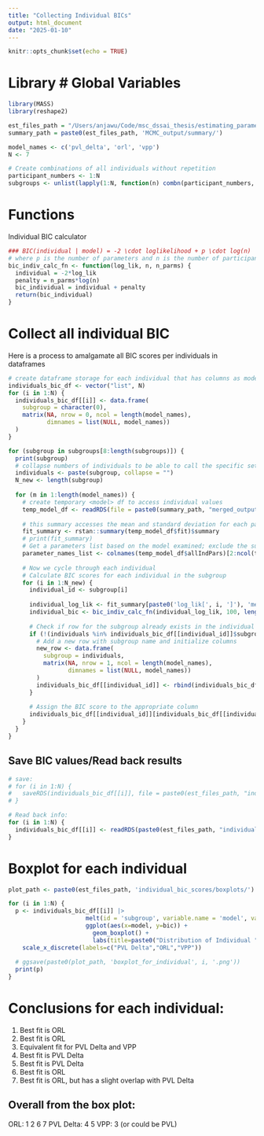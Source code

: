 ```yaml
---
title: "Collecting Individual BICs"
output: html_document
date: "2025-01-10"
---
```


```r
knitr::opts_chunk$set(echo = TRUE)
```

# Library # Global Variables

```r
library(MASS) 
library(reshape2) 

est_files_path = "/Users/anjawu/Code/msc_dssai_thesis/estimating_parameters/"
summary_path = paste0(est_files_path, 'MCMC_output/summary/')

model_names <- c('pvl_delta', 'orl', 'vpp')
N <- 7

# Create combinations of all individuals without repetition
participant_numbers <- 1:N
subgroups <- unlist(lapply(1:N, function(n) combn(participant_numbers, n, simplify = FALSE)), recursive = FALSE)
```

# Functions

Individual BIC calculator
```r
### BIC(individual | model) = -2 \cdot loglikelihood + p \cdot log(n)
# where p is the number of parameters and n is the number of participants.
bic_indiv_calc_fn <- function(log_lik, n, n_parms) {
  individual = -2*log_lik
  penalty = n_parms*log(n)
  bic_individual = individual + penalty
  return(bic_individual)
}

```


# Collect all individual BIC

Here is a process to amalgamate all BIC scores per individuals in dataframes

```r
# create dataframe storage for each individual that has columns as model, rows as subgroups, and values as individual BIC score:
individuals_bic_df <- vector("list", N)
for (i in 1:N) {
  individuals_bic_df[[i]] <- data.frame(
    subgroup = character(0),
    matrix(NA, nrow = 0, ncol = length(model_names),
           dimnames = list(NULL, model_names))
  )
}

for (subgroup in subgroups[8:length(subgroups)]) { 
  print(subgroup)
  # collapse numbers of individuals to be able to call the specific set of results
  individuals <- paste(subgroup, collapse = "")
  N_new <- length(subgroup)
  
  for (m in 1:length(model_names)) {
    # create temporary <model> df to access individual values
    temp_model_df <- readRDS(file = paste0(summary_path, "merged_output_from_BEST_igt_subgroup_", individuals,"_igt_", model_names[m], "_sigmainvgam_top15.rds"))
    
    # this summary accesses the mean and standard deviation for each parameter both population and individual parameters
    fit_summary <- rstan::summary(temp_model_df$fit)$summary
    # print(fit_summary)
    # Get a parameters list based on the model examined; exclude the subjID
    parameter_names_list <- colnames(temp_model_df$allIndPars)[2:ncol(temp_model_df$allIndPars)]
    
    # Now we cycle through each individual
    # Calculate BIC scores for each individual in the subgroup
    for (i in 1:N_new) {
      individual_id <- subgroup[i]
      
      individual_log_lik <- fit_summary[paste0('log_lik[', i, ']'), 'mean']
      individual_bic <- bic_indiv_calc_fn(individual_log_lik, 100, length(parameter_names_list))
      
      # Check if row for the subgroup already exists in the individual's dataframe
      if (!(individuals %in% individuals_bic_df[[individual_id]]$subgroup)) {
        # Add a new row with subgroup name and initialize columns
        new_row <- data.frame(
          subgroup = individuals,
          matrix(NA, nrow = 1, ncol = length(model_names),
                 dimnames = list(NULL, model_names))
        )
        individuals_bic_df[[individual_id]] <- rbind(individuals_bic_df[[individual_id]], new_row)
      }
      
      # Assign the BIC score to the appropriate column
      individuals_bic_df[[individual_id]][individuals_bic_df[[individual_id]]$subgroup == individuals, model_names[m]] <- individual_bic
    }
  }
}
```


## Save BIC values/Read back results

```r
# save:
# for (i in 1:N) {
#   saveRDS(individuals_bic_df[[i]], file = paste0(est_files_path, "individual_bic_scores/individual_", i, "_bic_df.rds"))
# }

# Read back info:
for (i in 1:N) {
  individuals_bic_df[[i]] <- readRDS(paste0(est_files_path, "individual_bic_scores/individual_", i, "_bic_df.rds"))
}
```


# Boxplot for each individual

```r
plot_path <- paste0(est_files_path, 'individual_bic_scores/boxplots/')

for (i in 1:N) {
  p <- individuals_bic_df[[i]] |> 
                      melt(id = 'subgroup', variable.name = 'model', value.name = 'bic')|> 
                      ggplot(aes(x=model, y=bic)) + 
                        geom_boxplot() +
                        labs(title=paste0("Distribution of Individual ", i, " BIC Scores by Model"), x="Model Name", y = "Individual BIC Score") +
    scale_x_discrete(labels=c("PVL Delta","ORL","VPP"))
                                                              
  # ggsave(paste0(plot_path, 'boxplot_for_individual', i, '.png'))
  print(p)
}

```

# Conclusions for each individual:

1) Best fit is ORL
2) Best fit is ORL
3) Equivalent fit for PVL Delta and VPP
4) Best fit is PVL Delta
5) Best fit is PVL Delta
6) Best fit is ORL
7) Best fit is ORL, but has a slight overlap with PVL Delta


## Overall from the box plot:
ORL: 1 2 6 7
PVL Delta: 4 5
VPP: 3 (or could be PVL)